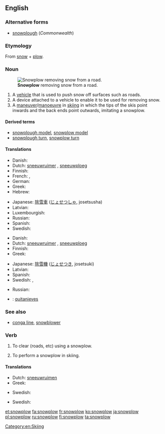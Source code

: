 ==English==
{{wikipedia|Snowplow}}

===Alternative forms===
* [[snowplough]] (''Commonwealth'')

===Etymology===
From [[snow]] + [[plow]].

===Noun===
{{en-noun}}
[[File:Sneeuwschuiver.jpg|thumb|'''Snowplow''' removing snow from a road.]]

# A [[vehicle]] that is used to push snow off surfaces such as roads.
# A device attached to a vehicle to enable it to be used for removing snow.
# A [[maneuver]]/[[manoeuvre]] in [[skiing]] in which the tips of the skis point inwards and the back ends point outwards, imitating a snowplow.

====Derived terms====
* [[snowplough model]], [[snowplow model]]
* [[snowplough turn]], [[snowplow turn]]

====Translations====
{{trans-top|vehicle}}
* Danish: {{t+|da|sneplov|c}}
* Dutch: [[sneeuwruimer]] {{m}}, [[sneeuwploeg]] {{f}}
* Finnish: {{t+|fi|lumiaura}}
* French: {{qualifier|France}} {{t+|fr|chasse-neige}}, {{qualifier|Quebec}} {{t+|fr|charrue}}
* German: {{t+|de|Schneepflug|m}}
* Greek: {{t+|el|εκχιονιστήρας|m|tr=ekchionistíras}}
* Hebrew: {{t-|he|מפלסת שלג|f|tr=mefaleset sheleg}}
{{trans-mid}}
* Japanese: [[除雪車]] ([[じょせつしゃ]], josetsusha)
* Latvian: {{t-|lv|sniega arkls|m}}
* Luxembourgish: {{t-|lb|Schnéiplou|m}}
* Russian: {{t+|ru|снегоочиститель|m|tr=sn'egoočistít'el'}}
* Spanish: {{t-|es|quitanieves}}
* Swedish: {{t-|sv|snöplog|c}}
{{trans-bottom}}

{{trans-top|device}}
* Danish: {{t+|da|sneplov|c}}
* Dutch: [[sneeuwruimer]] {{m}}, [[sneeuwploeg]] {{f}}
* Finnish: {{t+|fi|lumiaura}}
* Greek: {{t+|el|εκχιονιστήρας|m|tr=ekchionistíras}}
{{trans-mid}}
* Japanese: [[除雪機]] ([[じょせつき]], josetsuki)
* Latvian: {{t-|lv|sniega arkls|m}}
* Spanish: {{t-|es|motoniveladora}}
* Swedish: {{t+|sv|plog|c}}, {{t-|sv|snöplog|c}}
{{trans-bottom}}

{{trans-top|in skiing}}
* Russian: {{t+|ru|плуг|m|tr=plug}}
{{trans-mid}}
{{trans-bottom}}

{{checktrans}}
<!--Remove this section once all of the translations below have been moved into the tables above.-->
* {{ttbc|es}}: [[quitanieves]] {{m}}

===See also===
* [[conga line]], [[snowblower]]

===Verb===
{{en-verb}}

# {{context|transitive}} To clear (roads, etc) using a snowplow.
# {{context|intransitive}} To perform a snowplow in skiing.

====Translations====
{{trans-top|transitive: clear (roads, etc) using a snowplow}}
* Dutch: [[sneeuwruimen]]
* Greek: {{t-|el|εκχιονίζω|tr=ekchionízo}}
{{trans-mid}}
* Swedish: {{t+|sv|ploga}}
{{trans-bottom}}

{{trans-top|intransitive: perform a snowplow in skiing}}
* Swedish: {{t+|sv|ploga}}
{{trans-mid}}
{{trans-bottom}}

[[Category:en:Skiing]]

[[et:snowplow]]
[[fa:snowplow]]
[[fr:snowplow]]
[[ko:snowplow]]
[[ja:snowplow]]
[[pl:snowplow]]
[[ru:snowplow]]
[[fi:snowplow]]
[[ta:snowplow]]